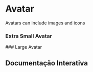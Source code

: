 

<Meta of={Story} />

# Avatar

Avatars can include images and icons

### Extra Small Avatar
<Canvas of={Story.Xsmall} layout="centered" />
### Large Avatar
<Canvas of={Story.Large} layout="centered" />

## Documentação Interativa

<Primary />
<Controls />